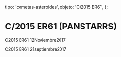 
  tipo: 'cometas-asteroides',
  objeto: 'C/2015 ER61',
};

# C/2015 ER61 (PANSTARRS)

<Imagen
  src="registro/c2015-er61_20171112_c2015er61_20171112_i88.jpg"
  fecha="20171112"
/>

C2015 ER61 12Noviembre2017

<Imagen
  src="registro/c2015-er61_20170921_2015er61_20170921_i88.jpg"
  fecha="20170921"
/>

C2015 ER61 21septiembre2017